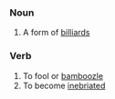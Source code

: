 === Noun ===
# A form of [[billiards]]

=== Verb ===
# To fool or [[bamboozle]]
# To become [[inebriate]]d